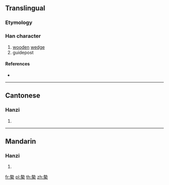 ==Translingual==

===Etymology===
{{Han compound|埶|木|c1=p|c2=s|t2=wood|ls=psc}}

===Han character===
{{Han char|rn=75|rad=木|as=11|sn=15|four=55904|canj=GID|ids=⿱埶木}}

# [[wooden]] [[wedge]]
# guidepost

====References====
* {{Han ref|kx=0548.040|dkj=15383|dj=0935.230|hdz=21272.100|uh=69F7|ud=27127|bh=E5DD|bd=58845}}

----

==Cantonese==

===Hanzi===
{{yue-hanzi|jyut=|y=yit6}}

# {{defn|lang=yue|sort=木11}}

----

==Mandarin==

===Hanzi===
{{cmn-hanzi|pin=[[yì]] ([[yi4]])|wg=i<sup>4</sup>}}

# {{defn|lang=cmn|sort=木11}}

[[fr:槷]]
[[pl:槷]]
[[th:槷]]
[[zh:槷]]